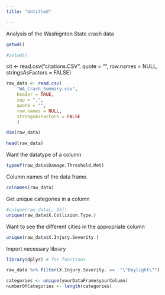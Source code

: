 ```yaml
---
title: "Untitled"

---
```

Analysis of the Washignton State crash data
```r
getwd()
```
```r
#setwd()
```
cit <- read.csv("citations.CSV", quote = "", 
                 row.names = NULL, 
                 stringsAsFactors = FALSE)
```r
raw_data <- read.csv(
    "WA_Crash_Summary.csv",
    header = TRUE,
    sep = ",",
    quote = "",
    row.names = NULL,
    stringsAsFactors = FALSE
    )
```
```r
dim(raw_data)
```

```r
head(raw_data)
```
Want the datatype of a column
```r
typeof(raw_data$Damage.Threshold.Met)
```
Column names of the data frame.
```r
colnames(raw_data)
```
Get unique categories in a column
```r
#unique(raw_data[, 15])
unique(raw_data$X.Collision.Type.)
```
Want to see the different cities in the appropriate column
```r
unique(raw_data$X.Injury.Severity.)
```
Import necessary library
```r
library(dplyr) # for functions
```
```r
raw_data %>% filter(X.Injury.Severity. ==  "\"Daylight\"")
```

```r
categories <- unique(yourDataFrame$yourColumn) 
numberOfCategories <- length(categories)
```